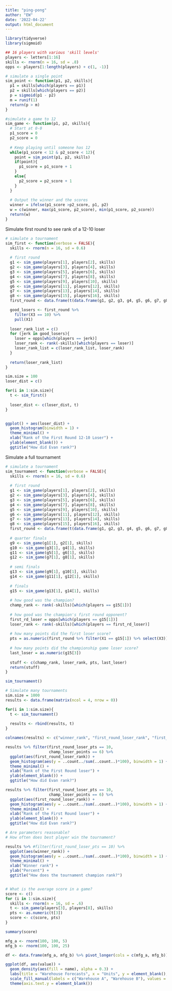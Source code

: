---
title: "ping-pong"
author: "EW"
date: '2022-04-22'
output: html_document
---

```{r}
library(tidyverse)
library(sigmoid)

## 16 players with various 'skill levels'
players <- letters[1:16]
skills <- rnorm(n = 16, sd = .8)
opps <- players[1:length(players) + c(1, -1)]

# simulate a single point
sim_point <- function(p1, p2, skills){
  p1 = skills[which(players == p1)]
  p2 = skills[which(players == p2)]
  p = sigmoid(p1 - p2)
  m = runif(1)
  return(p > m)
}

#simulate a game to 12
sim_game <- function(p1, p2, skills){
  # Start at 0-0
  p1_score = 0
  p2_score = 0
  
  # Keep playing until someone has 12
  while(p1_score < 12 & p2_score < 12){
    point = sim_point(p1, p2, skills)
    if(point){
      p1_score = p1_score + 1
    }
    else{
      p2_score = p2_score + 1
    }
  }
  
  # Output the winner and the scores
  winner = ifelse(p1_score >p2_score, p1, p2)
  w = c(winner, max(p1_score, p2_score), min(p1_score, p2_score))
  return(w)
}

```

Simulate first round to see rank of a 12-10 loser


```{r}
# simulate a tournament
sim_first <- function(verbose = FALSE){
  skills <- rnorm(n = 16, sd = 0.6)
  
  # first round
  g1 <- sim_game(players[1], players[2], skills)
  g2 <- sim_game(players[3], players[4], skills)
  g3 <- sim_game(players[5], players[6], skills)
  g4 <- sim_game(players[7], players[8], skills)
  g5 <- sim_game(players[9], players[10], skills)
  g6 <- sim_game(players[11], players[12], skills)
  g7 <- sim_game(players[13], players[14], skills)
  g8 <- sim_game(players[15], players[16], skills)
  first_round <- data.frame(t(data.frame(g1, g2, g3, g4, g5, g6, g7, g8)))

  good_losers <- first_round %>% 
    filter(X3 == 10) %>%
    pull(X1)
  
  loser_rank_list = c()
  for (jerk in good_losers){
    loser = opps[which(players == jerk)]
    loser_rank <- rank(-skills)[which(players == loser)]
    loser_rank_list = c(loser_rank_list, loser_rank)
  }
  
  return(loser_rank_list)
}

sim.size = 100
loser_dist = c()

for(i in 1:sim.size){
  t <- sim_first()
  
  loser_dist <- c(loser_dist, t)
}


ggplot() + aes(loser_dist) + 
  geom_histogram(binwidth = 1) + 
  theme_minimal() + 
  xlab("Rank of the First Round 12-10 Loser") +
  ylab(element_blank()) + 
  ggtitle("How did Evan rank?")
```


Simulate a full tournament
```{r}

# simulate a tournament
sim_tournament <- function(verbose = FALSE){
  skills <- rnorm(n = 16, sd = 0.6)
  
  # first round
  g1 <- sim_game(players[1], players[2], skills)
  g2 <- sim_game(players[3], players[4], skills)
  g3 <- sim_game(players[5], players[6], skills)
  g4 <- sim_game(players[7], players[8], skills)
  g5 <- sim_game(players[9], players[10], skills)
  g6 <- sim_game(players[11], players[12], skills)
  g7 <- sim_game(players[13], players[14], skills)
  g8 <- sim_game(players[15], players[16], skills)
  first_round <- data.frame(t(data.frame(g1, g2, g3, g4, g5, g6, g7, g8)))
  
  # quarter finals
  g9 <- sim_game(g1[1], g2[1], skills)
  g10 <- sim_game(g3[1], g4[1], skills)
  g11 <- sim_game(g5[1], g6[1], skills)
  g12 <- sim_game(g7[1], g8[1], skills)
  
  # semi finals
  g13 <- sim_game(g9[1], g10[1], skills)
  g14 <- sim_game(g11[1], g12[1], skills)
  
  # finals
  g15 <- sim_game(g13[1], g14[1], skills)
  
  # how good was the champion?
  champ_rank <- rank(-skills)[which(players == g15[1])]
  
  # how good was the champion's first round opponent?
  first_rd_loser = opps[which(players == g15[1])]
  loser_rank <- rank(-skills)[which(players == first_rd_loser)]
  
  # how many points did the first loser score?
  pts = as.numeric(first_round %>% filter(X1 == g15[1]) %>% select(X3))
  
  # how many points did the championship game loser score?
  last_loser = as.numeric(g15[3])
  
  stuff <- c(champ_rank, loser_rank, pts, last_loser)
  return(stuff)
}

sim_tournament()
```



```{r}

# Simulate many tournaments
sim.size = 1000
results <- data.frame(matrix(ncol = 4, nrow = 0))

for(i in 1:sim.size){
  t <- sim_tournament()
  
  results <- rbind(results, t)
}

colnames(results) <- c("winner_rank", "first_round_loser_rank", "first_round_loser_pts", "champ_loser_points")

results %>% filter(first_round_loser_pts == 10,
                   champ_loser_points == 6) %>%
  ggplot(aes(first_round_loser_rank)) + 
  geom_histogram(aes(y = ..count../sum(..count..)*100), binwidth = 1) + 
  theme_minimal() + 
  xlab("Rank of the First Round loser") +
  ylab(element_blank()) + 
  ggtitle("How did Evan rank?")
```

```{r}
results %>% filter(first_round_loser_pts == 10,
                   champ_loser_points == 6) %>%
  ggplot(aes(first_round_loser_rank)) + 
  geom_histogram(aes(y = ..count../sum(..count..)*100), binwidth = 1) + 
  theme_minimal() + 
  xlab("Rank of the First Round loser") +
  ylab(element_blank()) + 
  ggtitle("How did Evan rank?")

```

```{r}

# Are parameters reasonable? 
# How often does best player win the tournament?

results %>% #filter(first_round_loser_pts == 10) %>%
  ggplot(aes(winner_rank)) + 
  geom_histogram(aes(y = ..count../sum(..count..)*100), binwidth = 1) + 
  theme_minimal() + 
  xlab("Winner rank") +
  ylab("Percent") + 
  ggtitle("How does the tournament champion rank?")


# What is the average score in a game?
score <- c()
for (i in 1:sim.size){
  skills <- rnorm(n = 16, sd = .6)
  t <- sim_game(players[3], players[8], skills)
  pts <- as.numeric(t[3])
  score <- c(score, pts)
}

summary(score)
```




```{r}
mfg_a <- rnorm(100, 100, 5)
mfg_b <- rnorm(100, 100, 25)

df <- data.frame(mfg_a, mfg_b) %>% pivot_longer(cols = c(mfg_a, mfg_b))

ggplot(df, aes(value)) +
  geom_density(aes(fill = name), alpha = 0.3) + 
  labs(title = "Warehouse Forecasts", x = "Units", y = element_blank(), fill = element_blank()) +
  scale_fill_manual(labels = c("Warehouse A", "Warehouse B"), values = c("blue", "red")) + 
  theme(axis.text.y = element_blank())

```